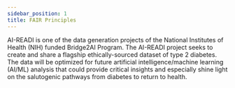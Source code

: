 ```yaml
---
sidebar_position: 1
title: FAIR Principles
---
```


AI-READI is one of the data generation projects of the National Institutes of Health (NIH) funded Bridge2AI Program.
The AI-READI project seeks to create and share a flagship ethically-sourced dataset of type 2 diabetes.
The data will be optimized for future artificial intelligence/machine learning (AI/ML) analysis that could provide critical insights and especially shine light on the salutogenic pathways from diabetes to return to health.



<PageFeedback />
